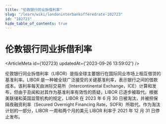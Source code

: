 ```yaml
---
title: "伦敦银行同业拆借利率"
slug: "/learn/wiki/londoninterbankofferedrate-102723"
id: "102723"
hide_table_of_contents: true
---
```



# 伦敦银行同业拆借利率

<ArticleMeta id={102723} updatedAt={'2023-09-26 13:59:02'} />
<div className='border-solid border-b border-t-0 my-4 border-[var(--ifm-color-gray-300)]' />

伦敦银行同业拆借利率（LIBOR）是指全球主要银行在国际同业市场上相互借贷的基准利率。LIBOR 是一种被全球广泛接受的关键基准利率，表示银行之间的借款成本。该利率每天由洲际交易所（Intercontinental Exchange，ICE）计算和发布，但由于丑闻和对其作为基准利率有效性的质疑，LIBOR 已逐步被取代。根据美联储和英国监管机构的规定，LIBOR 在 2023 年 6 月 30 日被淘汰，并被担保隔夜融资利率（Secured Overnight Financing Rate，SOFR）所取代。作为淘汰计划的一部分，LIBOR 一周和两个月的美元 LIBOR 利率于 2021 年 12 月 31 日停止发布。
